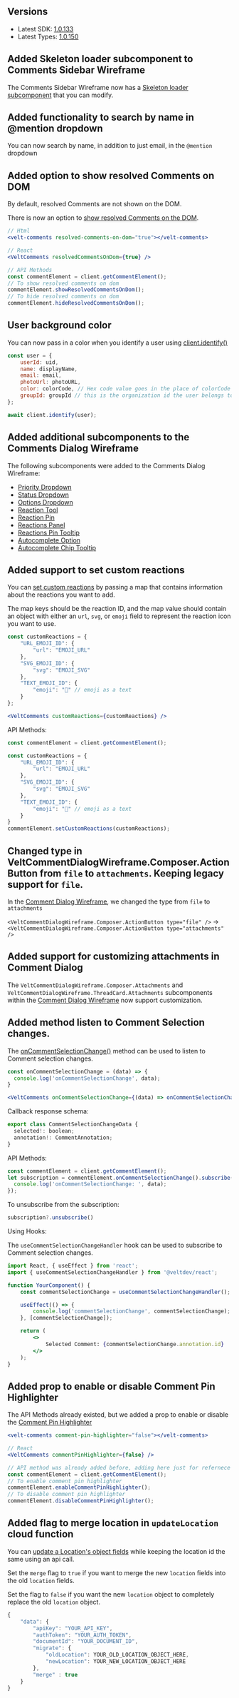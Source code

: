 ## Versions

- Latest SDK: [1.0.133](https://www.npmjs.com/package/@veltdev/react)
- Latest Types: [1.0.150](https://www.npmjs.com/package/@veltdev/types)


## Added Skeleton loader subcomponent to Comments Sidebar Wireframe

The Comments Sidebar Wireframe now has a [Skeleton loader subcomponent](/async-collaboration/comments-sidebar/customize-components/comments-sidebar/overview) that you can modify.

## Added functionality to search by name in @mention dropdown

You can now search by name, in addition to just email, in the `@mention` dropdown

## Added option to show resolved Comments on DOM

By default, resolved Comments are not shown on the DOM.

There is now an option to [show resolved Comments on the DOM](/async-collaboration/comments/customize-behavior/visibility-controls).

```jsx
// Html
<velt-comments resolved-comments-on-dom="true"></velt-comments>

// React
<VeltComments resolvedCommentsOnDom={true} />

// API Methods
const commentElement = client.getCommentElement();
// To show resolved comments on dom
commentElement.showResolvedCommentsOnDom();
// To hide resolved comments on dom
commentElement.hideResolvedCommentsOnDom();
```

## User background color
 
You can now pass in a color when you identify a user using [client.identify()](/get-started/setup/authenticate)

```jsx
const user = {
    userId: uid,
    name: displayName,
    email: email,
    photoUrl: photoURL,
    color: colorCode, // Hex code value goes in the place of colorCode
    groupId: groupId // this is the organization id the user belongs to.
};

await client.identify(user);
```

## Added additional subcomponents to the Comments Dialog Wireframe

The following subcomponents were added to the Comments Dialog Wireframe:
 - [Priority Dropdown](/async-collaboration/comments/customize-components/comment-dialog/subcomponents/priority-dropdown)
 - [Status Dropdown](/async-collaboration/comments/customize-components/comment-dialog/subcomponents/status-dropdown)
 - [Options Dropdown](/async-collaboration/comments/customize-components/comment-dialog/subcomponents/options-dropdown)
 - [Reaction Tool](/async-collaboration/comments/customize-components/comment-dialog/subcomponents/reaction-tool)
 - [Reaction Pin](/async-collaboration/comments/customize-components/comment-dialog/subcomponents/reaction-pin)
 - [Reactions Panel](/async-collaboration/comments/customize-components/comment-dialog/subcomponents/reactions-panel)
 - [Reactions Pin Tooltip](/async-collaboration/comments/customize-components/comment-dialog/subcomponents/reaction-pin-tooltip)
 - [Autocomplete Option](/async-collaboration/comments/customize-components/comment-dialog/subcomponents/autocomplete-option)
 - [Autocomplete Chip Tooltip](/async-collaboration/comments/customize-components/comment-dialog/subcomponents/autocomplete-chip-tooltip)

## Added support to set custom reactions

You can [set custom reactions](/async-collaboration/comments/customize-behavior/multimedia) by passing a map that contains information about the reactions you want to add.

The map keys should be the reaction ID, and the map value should contain an object with either an `url`, `svg`, or `emoji` field to represent the reaction icon you want to use.

```jsx
const customReactions = {
    "URL_EMOJI_ID": {
        "url": "EMOJI_URL"
    },
    "SVG_EMOJI_ID": {
        "svg": "EMOJI_SVG"
    },
    "TEXT_EMOJI_ID": {
        "emoji": "🤣" // emoji as a text
    }
};

<VeltComments customReactions={customReactions} />
```


API Methods:

```jsx
const commentElement = client.getCommentElement();

const customReactions = {
    "URL_EMOJI_ID": {
        "url": "EMOJI_URL"
    },
    "SVG_EMOJI_ID": {
        "svg": "EMOJI_SVG"
    },
    "TEXT_EMOJI_ID": {
        "emoji": "🤣" // emoji as a text
    }
}
commentElement.setCustomReactions(customReactions);
```

## Changed  type in VeltCommentDialogWireframe.Composer.ActionButton from `file` to `attachments`. Keeping legacy support for `file`.

In the [Comment Dialog Wireframe](/async-collaboration/comments/customize-components/comment-dialog/overview), we changed the type from `file`  to `attachments`

`<VeltCommentDialogWireframe.Composer.ActionButton type="file" />` ->  `<VeltCommentDialogWireframe.Composer.ActionButton type="attachments" />`

## Added support for customizing attachments in Comment Dialog

The `VeltCommentDialogWireframe.Composer.Attachments` and `VeltCommentDialogWireframe.ThreadCard.Attachments` subcomponents within the [Comment Dialog Wireframe](/async-collaboration/comments/customize-components/comment-dialog/overview) now support customization.

## Added method listen to Comment Selection changes.

The [onCommentSelectionChange()](/async-collaboration/comments/customize-behavior/event-handlers) method can be used to listen to Comment selection changes.


```jsx
const onCommentSelectionChange = (data) => {
  console.log('onCommentSelectionChange', data);
}

<VeltComments onCommentSelectionChange={(data) => onCommentSelectionChange(data)} />
```

Callback response schema:

```jsx
export class CommentSelectionChangeData {
  selected!: boolean;
  annotation!: CommentAnnotation;
}
```

API Methods:

```jsx
const commentElement = client.getCommentElement();
let subscription = commentElement.onCommentSelectionChange().subscribe((data) => {
  console.log('onCommentSelectionChange: ', data);
});
```

To unsubscribe from the subscription:
```jsx
subscription?.unsubscribe()
```

Using Hooks:

The `useCommentSelectionChangeHandler` hook can be used to subscribe to Comment selection changes.

```jsx
import React, { useEffect } from 'react';
import { useCommentSelectionChangeHandler } from '@veltdev/react';

function YourComponent() {
    const commentSelectionChange = useCommentSelectionChangeHandler();

    useEffect(() => {
        console.log('commentSelectionChange', commentSelectionChange);
    }, [commentSelectionChange]);

    return (
        <>
            Selected Comment: {commentSelectionChange.annotation.id}
        </>
    );
}
```

## Added prop to enable or disable Comment Pin Highlighter

The API Methods already existed, but we added a prop to enable or disable the [Comment Pin Highlighter](/async-collaboration/comments/customize-behavior/ui-controls)

```jsx
<velt-comments comment-pin-highlighter="false"></velt-comments>

// React
<VeltComments commentPinHighlighter={false} />

// API method was already added before, adding here just for refernece purpose
const commentElement = client.getCommentElement();
// To enable comment pin highlighter
commentElement.enableCommentPinHighlighter();
// To disable comment pin highlighter
commentElement.disableCommentPinHighlighter();
```

## Added flag to merge location in `updateLocation` cloud function

You can [update a Location's object fields](/key-concepts/locations/setup/api-update-location) while keeping the location id the same using an api call.

Set the `merge` flag to `true` if you want to merge the new `location` fields into the old `location` fields.

Set the flag to `false` if you want the new `location` object to completely replace the old `location` object.

```jsx
{
    "data": {
        "apiKey": "YOUR_API_KEY",
        "authToken": "YOUR_AUTH_TOKEN",
        "documentId": "YOUR_DOCUMENT_ID",
        "migrate": {
            "oldLocation": YOUR_OLD_LOCATION_OBJECT_HERE,
            "newLocation": YOUR_NEW_LOCATION_OBJECT_HERE
        },
        "merge" : true
    }
}
```

